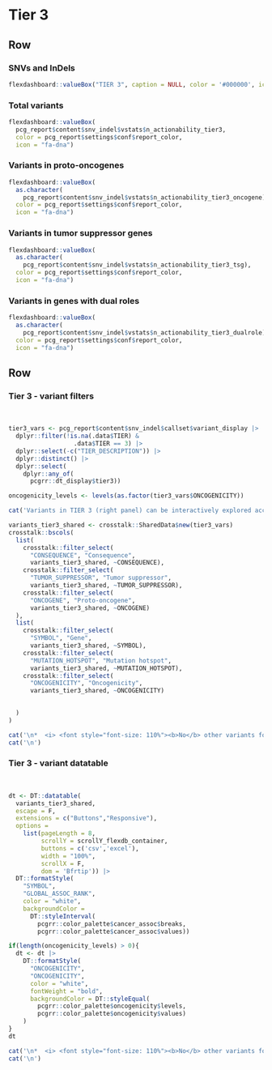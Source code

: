 Tier 3 {data-navmenu="SNVs and InDels"}
================================================================== 

Row
-------------------------------------

### SNVs and InDels

```r
flexdashboard::valueBox("TIER 3", caption = NULL, color = '#000000', icon = NULL)
```

### Total variants

```r
flexdashboard::valueBox(
  pcg_report$content$snv_indel$vstats$n_actionability_tier3, 
  color = pcg_report$settings$conf$report_color, 
  icon = "fa-dna")
```

### Variants in proto-oncogenes

```r
flexdashboard::valueBox(
  as.character(
    pcg_report$content$snv_indel$vstats$n_actionability_tier3_oncogene), 
  color = pcg_report$settings$conf$report_color, 
  icon = "fa-dna")
```


### Variants in tumor suppressor genes

```r
flexdashboard::valueBox(
  as.character(
    pcg_report$content$snv_indel$vstats$n_actionability_tier3_tsg), 
  color = pcg_report$settings$conf$report_color, 
  icon = "fa-dna")
```

### Variants in genes with dual roles

```r
flexdashboard::valueBox(
  as.character(
    pcg_report$content$snv_indel$vstats$n_actionability_tier3_dualrole), 
  color = pcg_report$settings$conf$report_color, 
  icon = "fa-dna")
```


Row
-----------------------------------------------------

### Tier 3 - variant filters {data-padding=15 data-width=250}

<br>

```r

tier3_vars <- pcg_report$content$snv_indel$callset$variant_display |>
  dplyr::filter(!is.na(.data$TIER) & 
                  .data$TIER == 3) |>
  dplyr::select(-c("TIER_DESCRIPTION")) |>
  dplyr::distinct() |>
  dplyr::select(
    dplyr::any_of(
      pcgrr::dt_display$tier3))

oncogenicity_levels <- levels(as.factor(tier3_vars$ONCOGENICITY))

cat('Variants in TIER 3 (right panel) can be interactively explored according to various criteria\n:')

variants_tier3_shared <- crosstalk::SharedData$new(tier3_vars)
crosstalk::bscols(
  list(
    crosstalk::filter_select(
      "CONSEQUENCE", "Consequence", 
      variants_tier3_shared, ~CONSEQUENCE),
    crosstalk::filter_select(
      "TUMOR_SUPPRESSOR", "Tumor suppressor", 
      variants_tier3_shared, ~TUMOR_SUPPRESSOR),
    crosstalk::filter_select(
      "ONCOGENE", "Proto-oncogene", 
      variants_tier3_shared, ~ONCOGENE)
  ),
  list(
    crosstalk::filter_select(
      "SYMBOL", "Gene", 
      variants_tier3_shared, ~SYMBOL),
    crosstalk::filter_select(
      "MUTATION_HOTSPOT", "Mutation hotspot", 
      variants_tier3_shared, ~MUTATION_HOTSPOT),
    crosstalk::filter_select(
      "ONCOGENICITY", "Oncogenicity", 
      variants_tier3_shared, ~ONCOGENICITY)

    
  )
)

```


```r
cat('\n*  <i> <font style="font-size: 110%"><b>No</b> other variants found in proto-oncogenes or tumor suppressor genes.</font></i>', sep = '\n')
cat('\n')
```


### Tier 3  - variant datatable {data-padding=15}

<br>


```r

dt <- DT::datatable(
  variants_tier3_shared, 
  escape = F,
  extensions = c("Buttons","Responsive"), 
  options = 
    list(pageLength = 8, 
         scrollY = scrollY_flexdb_container, 
         buttons = c('csv','excel'), 
         width = "100%",
         scrollX = F,
         dom = 'Bfrtip')) |>
  DT::formatStyle(
    "SYMBOL",
    "GLOBAL_ASSOC_RANK", 
    color = "white", 
    backgroundColor = 
      DT::styleInterval(
        pcgrr::color_palette$cancer_assoc$breaks, 
        pcgrr::color_palette$cancer_assoc$values))

if(length(oncogenicity_levels) > 0){
  dt <- dt |>
    DT::formatStyle(
      "ONCOGENICITY",
      "ONCOGENICITY",
      color = "white", 
      fontWeight = "bold",
      backgroundColor = DT::styleEqual(
        pcgrr::color_palette$oncogenicity$levels,
        pcgrr::color_palette$oncogenicity$values)
    )
}
dt

```

```r
cat('\n*  <i> <font style="font-size: 110%"><b>No</b> other variants found in proto-oncogenes or tumor suppressor genes.</font></i>', sep = '\n')
cat('\n')
```

